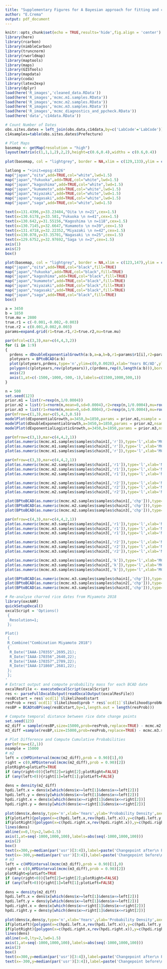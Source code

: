 ```yaml
---
title: "Supplementary Figures for A Bayesian approach for fitting and comparing demographic growth models of radiocarbon dates: a case study on the Jomon-Yayoi transition in Kyushu (Japan)"
author: "E.Crema"
output: pdf_document
---
```


```r
knitr::opts_chunk$set(echo = TRUE,results='hide',fig.align = 'center')
library(here)
library(rcarbon)
library(nimbleCarbon)
library(truncnorm)
library(rworldmap) 
library(maptools) 
library(maps) 
library(GISTools) 
library(mapdata) 
library(coda)
library(latex2exp)
library(dplyr)
load(here('R_images','cleaned_data.RData'))
load(here('R_images','mcmc.m1.samples.RData'))
load(here('R_images','mcmc.m2.samples.RData'))
load(here('R_images','mcmc.m3.samples.RData'))
load(here('R_images','mcmc_diagnostics_and_ppcheck.RData'))
load(here('data','c14data.RData'))

```


```r
# Count Number of Dates
obs.sites.dates = left_join(obs.data,c14data,by=c('LabCode'='LabCode'))
c14samples=table(obs.sites.dates$Prefecture)

# Plot Maps
basemap <- getMap(resolution = "high")
layout(matrix(c(1,1,1,2),2,2),height=c(0.6,0.4),widths = c(0.6,0.4))
  
plot(basemap, col = "lightgrey", border = NA,xlim = c(129,133),ylim = c(30.9,34.3))

latlong = "+init=epsg:4326"
map("japan","oita",add=TRUE,col="white",lwd=1.5)
map("japan","fukuoka",add=TRUE,col="white",lwd=1.5)
map("japan","kagoshima",add=TRUE,col="white",lwd=1.5)
map("japan","kumamoto",add=TRUE,col="white",lwd=1.5)
map("japan","miyazaki",add=TRUE,col="white",lwd=1.5)
map("japan","nagasaki",add=TRUE,col="white",lwd=1.5)
map("japan","saga",add=TRUE,col="white",lwd=1.5)

text(x=131.4396,y=33.23484,"Oita \n n=21",cex=1.5)
text(x=130.6178,y=33.581,"Fukuoka \n n=41",cex=1.5)
text(x=130.642,y=31.55156,"Kagoshima \n n=118",cex=1.5)
text(x=130.7145,y=32.6647,"Kumamoto \n n=39",cex=1.5)
text(x=131.4718,y=32.22352,"Miyazaki \n n=42",cex=1.5)
text(x=130.078,y=33.35701,"Nagasaki \n n=25",cex=1.5)
text(x=129.6752,y=32.97692,"Saga \n n=2",cex=1.5)
axis(1)
axis(2)
box()

plot(basemap, col = "lightgrey", border = NA,xlim = c(123,147),ylim = c(31,48))
map("japan","oita",add=TRUE,col="black",fill=TRUE)
map("japan","fukuoka",add=TRUE,col="black",fill=TRUE)
map("japan","kagoshima",add=TRUE,col="black",fill=TRUE)
map("japan","kumamoto",add=TRUE,col="black",fill=TRUE)
map("japan","miyazaki",add=TRUE,col="black",fill=TRUE)
map("japan","nagasaki",add=TRUE,col="black",fill=TRUE)
map("japan","saga",add=TRUE,col="black",fill=TRUE)
box()
```
\begin{center}
Figure S1: Geographic distribution of radiocarbon dates
\end{center}
\newpage


```r
a = 3450
b = 1850
true.mu = 2800
true.r1 = c(-0.001,-0.002,-0.003)
true.r2 = c(0.001,0.002,0.003)
params=expand.grid(r1=true.r1,r2=true.r2,mu=true.mu)

par(mfcol=c(3,3),mar=c(4,4,3,2))
for (i in 1:9)
{
  prdens = dDoubleExponentialGrowth(a:b,a=a,b=b,r1=params$r1[i],r2=params$r2[i],mu=params$mu[i],log=FALSE)
  plotyears = BPtoBCAD(a:b)
  plot(plotyears,prdens,type='n',ylim=c(0,0.0028),xlab='Years BC/AD',ylab='Probability Mass',main=paste('Setting ',i),font.main = 1,cex.main=1.2,axes=FALSE)
  polygon(c(plotyears,rev(plotyears)),c(prdens,rep(0,length(a:b))),border=NA,col='darkgrey')
  axis(2)
  axis(1,at=c(-1500,-1000,-500,-1),labels=c(1500,1000,500,1))
}
```
\begin{center}
Figure S2: Growth Models for Experiment 4
\end{center}
\newpage


```r
n = 500
set.seed(123)
prior.m1 = list(r=rexp(n,1/0.0004))
prior.m2 = list(r1=rnorm(n,mean=0,sd=0.0004),r2=rexp(n,1/0.0004),mu=round(rtruncnorm(n,mean=2625,a=1850,b=3400)))
prior.m3 = list(r1=rnorm(n,mean=0,sd=0.0004),r2=rexp(n,1/0.0004),mu=round(rtruncnorm(n,mean=2625,a=1850,b=3400)),k=rtruncnorm(n,mean=0.1,sd=0.1,a=0.0001,b=0.5))
par(mfrow=c(1,3),mar=c(5,4,3,0.5))
modelPlot(dExponentialGrowth,a=3450,b=1850,params = prior.m1,nsample = 500,alpha=0.05,main='m1',calendar='BCAD',ylim=c(0,0.0025))
modelPlot(dDoubleExponentialGrowth,a=3450,b=1850,params = prior.m2,nsample = 500,alpha=0.05,main='m2',calendar='BCAD',ylim=c(0,0.0025))
modelPlot(dExponentialLogisticGrowth,a=3450,b=1850,params = prior.m3,nsample = 500,alpha=0.05,main='m3',calendar='BCAD',ylim=c(0,0.0025))
```
\begin{center}
Figure S3: Prior Predictive Checks
\end{center}
\newpage

```r
par(mfrow=c(3,1),mar=c(4,4,2,1))
plot(as.numeric(mcmc.m1.samples$samples$chain1[,'r']),type='l',xlab='MCMC Sample',ylab=TeX('$r$'),main='Chain 1')
plot(as.numeric(mcmc.m1.samples$samples$chain2[,'r']),type='l',xlab='MCMC Sample',ylab=TeX('$r$'),main='Chain 2')
plot(as.numeric(mcmc.m1.samples$samples$chain3[,'r']),type='l',xlab='MCMC Sample',ylab=TeX('$r$'),main='Chain 3')
```
\begin{center}
Figure S4: Model 1 Trace Plots
\end{center}
\newpage

```r
par(mfrow=c(3,3),mar=c(4,4,2,1))
plot(as.numeric(mcmc.m2.samples$samples$chain1[,'r1']),type='l',xlab='MCMC Sample',ylab=TeX('$r_1$'),main='Chain 1')
plot(as.numeric(mcmc.m2.samples$samples$chain2[,'r1']),type='l',xlab='MCMC Sample',ylab=TeX('$r_1$'),main='Chain 2')
plot(as.numeric(mcmc.m2.samples$samples$chain3[,'r1']),type='l',xlab='MCMC Sample',ylab=TeX('$r_1$'),main='Chain 3')

plot(as.numeric(mcmc.m2.samples$samples$chain1[,'r2']),type='l',xlab='MCMC Sample',ylab=TeX('$r_2$'),main='Chain 1')
plot(as.numeric(mcmc.m2.samples$samples$chain2[,'r2']),type='l',xlab='MCMC Sample',ylab=TeX('$r_2$'),main='Chain 2')
plot(as.numeric(mcmc.m2.samples$samples$chain3[,'r2']),type='l',xlab='MCMC Sample',ylab=TeX('$r_2$'),main='Chain 3')

plot(BPtoBCAD(as.numeric(mcmc.m2.samples$samples$chain1[,'chp'])),type='l',xlab='MCMC Sample',ylab=TeX('$c$'),main='Chain 1')
plot(BPtoBCAD(as.numeric(mcmc.m2.samples$samples$chain2[,'chp'])),type='l',xlab='MCMC Sample',ylab=TeX('$c$'),main='Chain 2')
plot(BPtoBCAD(as.numeric(mcmc.m2.samples$samples$chain3[,'chp'])),type='l',xlab='MCMC Sample',ylab=TeX('$c$'),main='Chain 3')
```
\begin{center}
Figure S5: Model 2 Trace Plots
\end{center}
\newpage

```r
par(mfrow=c(4,3),mar=c(4,4,2,1))
plot(as.numeric(mcmc.m3.samples$samples$chain1[,'r1']),type='l',xlab='MCMC Sample',ylab=TeX('$r_1$'),main='Chain 1')
plot(as.numeric(mcmc.m3.samples$samples$chain2[,'r1']),type='l',xlab='MCMC Sample',ylab=TeX('$r_1$'),main='Chain 2')
plot(as.numeric(mcmc.m3.samples$samples$chain3[,'r1']),type='l',xlab='MCMC Sample',ylab=TeX('$r_1$'),main='Chain 3')

plot(as.numeric(mcmc.m3.samples$samples$chain1[,'r2']),type='l',xlab='MCMC Sample',ylab=TeX('$r_2$'),main='Chain 1')
plot(as.numeric(mcmc.m3.samples$samples$chain2[,'r2']),type='l',xlab='MCMC Sample',ylab=TeX('$r_2$'),main='Chain 2')
plot(as.numeric(mcmc.m3.samples$samples$chain3[,'r2']),type='l',xlab='MCMC Sample',ylab=TeX('$r_2$'),main='Chain 3')

plot(as.numeric(mcmc.m3.samples$samples$chain1[,'k']),type='l',xlab='MCMC Sample',ylab=TeX('$k$'),main='Chain 1')
plot(as.numeric(mcmc.m3.samples$samples$chain2[,'k']),type='l',xlab='MCMC Sample',ylab=TeX('$k$'),main='Chain 2')
plot(as.numeric(mcmc.m3.samples$samples$chain3[,'k']),type='l',xlab='MCMC Sample',ylab=TeX('$k$'),main='Chain 3')

plot(BPtoBCAD(as.numeric(mcmc.m3.samples$samples$chain1[,'chp'])),type='l',xlab='MCMC Sample',ylab=TeX('$c$'),main='Chain 1')
plot(BPtoBCAD(as.numeric(mcmc.m3.samples$samples$chain2[,'chp'])),type='l',xlab='MCMC Sample',ylab=TeX('$c$'),main='Chain 2')
plot(BPtoBCAD(as.numeric(mcmc.m3.samples$samples$chain3[,'chp'])),type='l',xlab='MCMC Sample',ylab=TeX('$c$'),main='Chain 3')
```
\begin{center}
Figure S6: Model 3 Trace Plots
\end{center}
\newpage


```r
# Re-analyse charred rice dates from Miyamoto 2018
library(oxcAAR)
quickSetupOxcal()
oxcalScript = 'Options()
 {
  Resolution=1;
 }; 

Plot()
 {
 R_Combine("Combination Miyamoto 2018")
 {
  R_Date("IAAA-170355",2695,21);
  R_Date("IAAA-170356",2640,22);
  R_Date("IAAA-170357",2709,22);
  R_Date("IAAA-171860",2681,22);
 };
 };
'
# Extract output and compute probability mass for each BCAD date
oxcalResFile <- executeOxcalScript(oxcalScript)
res <- parseFullOxcalOutput(readOxcalOutput(oxcalResFile))
resBCstart = res$`ocd[1]`$likelihood$start
resProb = res$`ocd[1]`$likelihood$prob * res$`ocd[1]`$likelihood$probNorm
resBP = BCADtoBP(seq(resBCstart,by=1,length.out = length(resProb)))

# Compute temporal distance between rice date change points
set.seed(123)
m2_diff = sample(resBP,size=15000,prob=resProb,replace=TRUE) - mcmc.m2.samples$samples$chain1[,'chp'] 
m3_diff =sample(resBP,size=15000,prob=resProb,replace=TRUE) - mcmc.m3.samples$samples$chain1[,'chp']

# Plot Difference and Compute Cumulative Probabilities
par(mfrow=c(2,1))
nsample = 15000
# m2
left = c(HPDinterval(mcmc(m2_diff),prob = 0.90)[1],0)
right = c(0,HPDinterval(mcmc(m2_diff),prob = 0.90)[2])
plotRight=plotLeft=TRUE
if (any(right<0)){left[2]=right[2];plotRight=FALSE}
if (any(left>0)){right[1]=left[1];plotLeft=FALSE}
    
dens = density(m2_diff)
hpdi.left.x = dens$x[which(dens$x>=left[1]&dens$x<=left[2])]
hpdi.left.y = dens$y[which(dens$x>=left[1]&dens$x<=left[2])]
hpdi.right.x = dens$x[which(dens$x>=right[1]&dens$x<=right[2])]
hpdi.right.y = dens$y[which(dens$x>=right[1]&dens$x<=right[2])]
  
plot(dens$x,dens$y,type='n',xlab='Years',ylab='Probability Density',axes=FALSE,xlim=c(-500,500),main='m2 changepoint vs earliest occurence of rice')
if(plotLeft){polygon(x=c(hpdi.left.x,rev(hpdi.left.x)),y=c(hpdi.left.y,rep(0,length(hpdi.left.y))),border=NA,col='lightblue')}
if(plotRight){polygon(x=c(hpdi.right.x,rev(hpdi.right.x)),y=c(hpdi.right.y,rep(0,length(hpdi.right.y))),border=NA,col='lightpink')}
lines(dens)
abline(v=0,lty=2,lwd=1.5)
axis(1,at=seq(-1000,1000,100),labels=abs(seq(-1000,1000,100)))
axis(2)
box()
text(x=300,y=median(par('usr')[3:4]),label=paste('Changepoint after\n P=',round(sum(m2_diff>0)/length(m2_diff),2)),cex=0.8)
text(x=-300,y=median(par('usr')[3:4]),label=paste('Changepoint before\n P=',round(sum(m2_diff<0)/length(m2_diff),2)),cex=0.8)
# m3
left = c(HPDinterval(mcmc(m3_diff),prob = 0.90)[1],0)
right = c(0,HPDinterval(mcmc(m3_diff),prob = 0.90)[2])
plotRight=plotLeft=TRUE
if (any(right<0)){left[2]=right[2];plotRight=FALSE}
if (any(left>0)){right[1]=left[1];plotLeft=FALSE}
    
dens = density(m2_diff)
hpdi.left.x = dens$x[which(dens$x>=left[1]&dens$x<=left[2])]
hpdi.left.y = dens$y[which(dens$x>=left[1]&dens$x<=left[2])]
hpdi.right.x = dens$x[which(dens$x>=right[1]&dens$x<=right[2])]
hpdi.right.y = dens$y[which(dens$x>=right[1]&dens$x<=right[2])]
  
plot(dens$x,dens$y,type='n',xlab='Years',ylab='Probability Density',axes=FALSE,xlim=c(-500,500),main='m3 changepoint vs earliest occurence of rice')
if(plotLeft){polygon(x=c(hpdi.left.x,rev(hpdi.left.x)),y=c(hpdi.left.y,rep(0,length(hpdi.left.y))),border=NA,col='lightblue')}
if(plotRight){polygon(x=c(hpdi.right.x,rev(hpdi.right.x)),y=c(hpdi.right.y,rep(0,length(hpdi.right.y))),border=NA,col='lightpink')}
lines(dens)
abline(v=0,lty=2,lwd=1.5)
axis(1,at=seq(-1000,1000,100),labels=abs(seq(-1000,1000,100)))
axis(2)
box()
text(x=300,y=median(par('usr')[3:4]),label=paste('Changepoint after\n P=',round(sum(m3_diff>0)/length(m3_diff),2)),cex=0.8)
text(x=-300,y=median(par('usr')[3:4]),label=paste('Changepoint before\n P=',round(sum(m3_diff<0)/length(m3_diff),2)),cex=0.8)
```
\begin{center}
Figure S7: Time difference between earliest dated evidence of charred rice in Kyushu (from Miyamoto 2018) and inferred change-point in growth rate for models 2 and 3. Differences were computed by comparing 15,000 random pairs of posterior samples from the two events. The highlighted region represents the 90% HPD density interval. Rice dates were calibrated using IntCal20 and combined using the R_Combine function in OxCal (via the OxCAAR R package).
\end{center}
\newpage